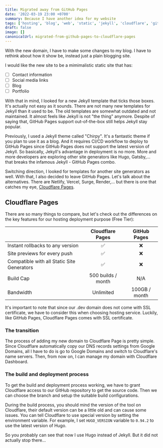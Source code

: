 ```yaml
---
title: Migrated away from GitHub Pages
date: '2022-03-19 23:00 +0700'
summary: Because I have another idea for my website
tags: ['hosting', 'blog', 'web', 'static', 'jekyll', 'cloudflare', 'github', 'hugo']
draft: false
image: []
canonicalUrl: migrated-from-github-pages-to-cloudflare-pages
---
```


With the new domain, I have to make some changes to my blog. I have to rethink about how it show be, instead just a plain blogging site.

I would like the new site to be a mimimalistic static site that has:

- [ ] Contact information
- [ ] Social media links
- [ ] Blog
- [ ] Portfolio

With that in mind, I looked for a new Jekyll template that ticks those boxes. It's actually not easy as it sounds. There are not many new templates for Jekyll than it used to be. The old templates are somewhat outdated and not maintained. It almost feels like Jekyll is not "the thing" anymore. Despite of saying that, GitHub Pages support out-of-the-box still helps Jekyll stay popular.

Previously, I used a Jekyll theme called "Chirpy". It's a fantastic theme if you plan to use it as a blog. And it requires CI/CD workflow to deploy to GitHub Pages since GitHub Pages does not support the latest version of Jekyll. So basically, Jekyll's advantage in deployment is no more. More and more developers are exploring other site generators like Hugo, Gatsby,... that breaks the infamous Jekyll - GitHub Pages combo.

Switching direction, I looked for templates for another site generators as well. With that, I also decided to leave GitHub Pages. Let's talk about the alternatives. There are Netlify, Vercel, Surge, Render,... but there is one that catches my eye, [Cloudflare Pages](https://pages.cloudflare.com).

## Cloudflare Pages

There are so many things to compare, but let's check out the differences on the key features for our hosting deployment purpose (Free Tier):

|                                            | <center>Cloudflare Pages</center>   | <center>GitHub Pages</center>  |
| ------------------------------------------ | ----------------------------------- | ------------------------------ |
| Instant rollbacks to any version           | <center>✅</center>                 | <center>❌</center>            |
| Site previews for every push               | <center>✅</center>                 | <center>❌</center>            |
| Compatible with all Static Site Generators | <center>✅</center>                 | <center>❌</center>            |
| Build Cap                                  | <center>500 builds / month</center> | <center>N/A</center>           |
| Bandwidth                                  | <center>Unlimited</center>          | <center>100GB / month</center> |

It's important to note that since our .dev domain does not come with SSL certificate, we have to consider this when choosing hosting service. Luckily, like GitHub Pages, Cloudflare Pages comes with SSL certificate.

### The transition

The process of adding my new domain to Cloudflare Page is pretty simple. Since Cloudflare automatically copy our DNS records settings from Google Domains, all I have to do is go to Google Domains and switch to Cloudflare's name servers. Then, from now on, I can manage my domain with Cloudflare Dashboard.

### The build and deployment process

To get the build and deployment process working, we have to grant Cloudflare access to our GitHub repository to get the source code. Then we can choose the branch and setup the suitable build configurations.

During the build process, you should mind the version of the tool on Cloudflare, their default version can be a little old and can cause some issues. You can tell Cloudflare to use special version by setting the environment variable. For example, I set `HUGO_VERSION` variable to `0.94.2` to use the latest version of Hugo.

So you probably can see that now I use Hugo instead of Jekyll. But it did not actually stop there...
